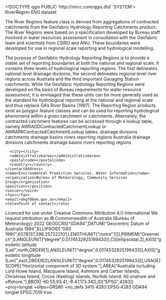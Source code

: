 <!DOCTYPE qgis PUBLIC 'http://mrcc.com/qgis.dtd' 'SYSTEM'>
<qgis version="3.28.10-Firenze">
  <identifier>RiverRegion</identifier>
  <parentidentifier></parentidentifier>
  <language>ENG</language>
  <type>dataset</type>
  <title>River Region - V3.3</title>
  <abstract>The River Regions feature class is derived from aggregations of contracted catchments from the Geofabric Hydrology Reporting Catchments product. The River Regions were based on a specification developed by Bureau staff involved in water resources assessment in consultation with the Geofabric team and scientists from CSIRO and ANU. These boundaries were developed for use in regional scale reporting and hydrological modelling.

The purpose of Geofabric Hydrology Reporting Regions is to provide a stable set of reporting boundaries at both the national and regional scale. It contains three levels of hydrological reporting regions. The first delineates national level drainage divisions, the second delineates regional level river regions across Australia and the third important Gauaging Station catchments. While the Geofabric Hydrology Reporting Regions were developed on the basis of Bureau requirements for water resource assessment, it is envisaged that these units can be more generally used as the standard for hydrological reporting at the national and regional scale and thus replace GA's River Basins (1997). The Reporting Region products exist as polygon feature classes and can be used for reporting hydrological phenomena within a given catchment or catchments. Alternately, the contracted catchment features can be accessed through a lookup table, namely AWRADDContractedCatchmentLookup or AWRARRContractedCatchmentLookup tables.</abstract>
  <keywords vocabulary="Search keys">
    <keyword>drainage divisions</keyword>
    <keyword>catchments</keyword>
    <keyword>drainage basins</keyword>
    <keyword>rivers</keyword>
    <keyword>reporting regions</keyword>
    <keyword>Australia</keyword>
  </keywords>
  <keywords vocabulary="gmd:topicCategory">
    <keyword>drainage divisions</keyword>
    <keyword>catchments</keyword>
    <keyword>drainage basins</keyword>
    <keyword>rivers</keyword>
    <keyword>reporting regions</keyword>
  </keywords>
  <contact>
    <contactAddress>
      <type></type>
      <address></address>
      <city></city>
      <administrativearea></administrativearea>
      <postalcode></postalcode>
      <country></country>
    </contactAddress>
    <name>Environmental Prediction Services, Water Information</name>
    <organization>Bureau of Meteorology, Community Services Group</organization>
    <position></position>
    <voice></voice>
    <fax></fax>
    <email>ahgf@bom.gov.au</email>
    <role>Point of contact</role>
  </contact>
  <links/>
  <fees></fees>
  <constraints type="Limitations of use">Licenced for use under Creative Commons Attribution 4.0 International</constraints>
  <rights>We request attribution as © Commonwealth of Australia (Bureau of Meteorology) 2022</rights>
  <encoding></encoding>
  <crs>
    <spatialrefsys nativeFormat="Wkt">
      <wkt>GEOGCRS["GDA94",DATUM["Geocentric Datum of Australia 1994",ELLIPSOID["GRS 1980",6378137,298.257222101,LENGTHUNIT["metre",1]]],PRIMEM["Greenwich",0,ANGLEUNIT["degree",0.0174532925199433]],CS[ellipsoidal,2],AXIS["geodetic latitude (Lat)",north,ORDER[1],ANGLEUNIT["degree",0.0174532925199433]],AXIS["geodetic longitude (Lon)",east,ORDER[2],ANGLEUNIT["degree",0.0174532925199433]],USAGE[SCOPE["Horizontal component of 3D system."],AREA["Australia including Lord Howe Island, Macquarie Island, Ashmore and Cartier Islands, Christmas Island, Cocos (Keeling) Islands, Norfolk Island. All onshore and offshore."],BBOX[-60.55,93.41,-8.47,173.34]],ID["EPSG",4283]]</wkt>
      <proj4>+proj=longlat +ellps=GRS80 +no_defs</proj4>
      <srsid>3415</srsid>
      <srid>4283</srid>
      <authid>EPSG:4283</authid>
      <description>GDA94</description>
      <projectionacronym>longlat</projectionacronym>
      <ellipsoidacronym>EPSG:7019</ellipsoidacronym>
      <geographicflag>true</geographicflag>
    </spatialrefsys>
  </crs>
  <extent>
    <spatial maxz="0" dimensions="2" crs="EPSG:4283" maxx="153.63902799999999615" minx="113.00013900000000433" minz="0" miny="-43.86152799999999985" maxy="-10.0154160000000001"/>
  </extent>
</qgis>
